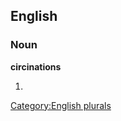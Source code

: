 
==English==

===Noun===
'''circinations'''

# {{plural of|[[circination]]}}

[[Category:English plurals]]